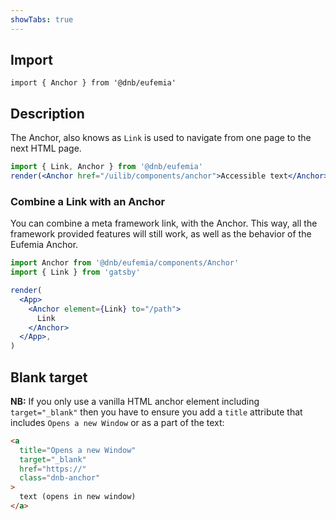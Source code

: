 ```yaml
---
showTabs: true
---
```


## Import

```tsx
import { Anchor } from '@dnb/eufemia'
```

## Description

The Anchor, also knows as `Link` is used to navigate from one page to the next HTML page.

```jsx
import { Link, Anchor } from '@dnb/eufemia'
render(<Anchor href="/uilib/components/anchor">Accessible text</Anchor>)
```

### Combine a Link with an Anchor

You can combine a meta framework link, with the Anchor. This way, all the framework provided features will still work, as well as the behavior of the Eufemia Anchor.

```jsx
import Anchor from '@dnb/eufemia/components/Anchor'
import { Link } from 'gatsby'

render(
  <App>
    <Anchor element={Link} to="/path">
      Link
    </Anchor>
  </App>,
)
```

## Blank target

**NB:** If you only use a vanilla HTML anchor element including `target="_blank"` then you have to ensure you add a `title` attribute that includes `Opens a new Window` or as a part of the text:

```html
<a
  title="Opens a new Window"
  target="_blank"
  href="https://"
  class="dnb-anchor"
>
  text (opens in new window)
</a>
```
